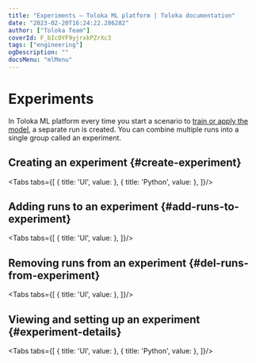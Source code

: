 ```yaml
---
title: "Experiments — Toloka ML platform | Toloka documentation"
date: "2023-02-20T16:24:22.286282"
author: ["Toloka Team"]
coverId: F_bIcOYF9yjrxkPZrXc3
tags: ["engineering"]
ogDescription: ""
docsMenu: "mlMenu"
---
```



# Experiments

In Toloka ML platform every time you start a scenario to [train or apply the model](/docs/toloka-ml/models/collections/#model-actions), a separate run is created. You can combine multiple runs into a single group called an experiment.

<RunParameters/>

## Creating an experiment {#create-experiment}

<Tabs tabs={[
  { title: 'UI', value: <MLComingSoon/> },
  { title: 'Python', value: <RunsList12/> },
]}/>

## Adding runs to an experiment {#add-runs-to-experiment}

<Tabs tabs={[
  { title: 'UI', value: <MLNotAvailable/> },
]}/>

## Removing runs from an experiment {#del-runs-from-experiment}

<Tabs tabs={[
  { title: 'UI', value: <MLNotAvailable/> },
]}/>

## Viewing and setting up an experiment {#experiment-details}

<Tabs tabs={[
  { title: 'UI', value: <RunsList15/> },
  { title: 'Python', value: <RunsList16/> },
]}/>

<RunSlices/>
